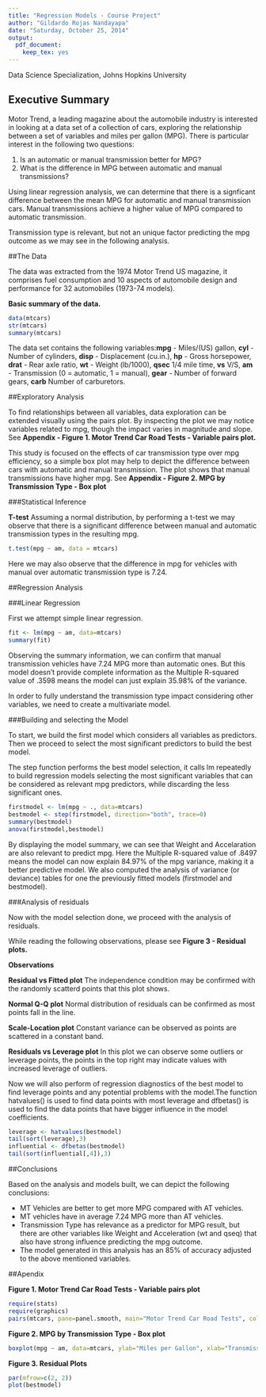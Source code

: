 ```yaml
---
title: "Regression Models - Course Project"
author: "Gildardo Rojas Nandayapa"
date: "Saturday, October 25, 2014"
output:
  pdf_document:
    keep_tex: yes
---
```

Data Science Specialization, Johns Hopkins University

## Executive Summary

Motor Trend, a leading magazine about the automobile industry is interested in looking at a data set of a collection of cars, exploring the relationship between a set of variables and miles per gallon (MPG). There is particular interest in the following two questions:

1. Is an automatic or manual transmission better for MPG?
2. What is the difference in MPG between automatic and manual transmissions?

Using linear regression analysis, we can determine that there is a signficant difference between the mean MPG for automatic and manual transmission cars. Manual transmissions achieve a higher value of MPG compared to automatic transmission.

Transmission type is relevant, but not an unique factor predicting the mpg outcome as we may see in the following analysis.

##The Data

The data was extracted from the 1974 Motor Trend US magazine, it comprises fuel consumption and 10 aspects of automobile design and performance for 32 automobiles (1973-74 models).

**Basic summary of the data.**
```r
data(mtcars)
str(mtcars)
summary(mtcars)
```

The data set contains the following variables:**mpg** - Miles/(US) gallon, **cyl** - 	Number of cylinders, **disp** - Displacement (cu.in.), **hp** - Gross horsepower, **drat** - Rear axle ratio, **wt** - Weight (lb/1000), **qsec**	1/4 mile time, **vs** V/S, **am** - Transmission (0 = automatic, 1 = manual), **gear**	- Number of forward gears, **carb**	Number of carburetors.

##Exploratory Analysis

To find relationships between all variables, data exploration can be extended visually using the pairs plot. By inspecting the plot we may notice variables related to mpg, though the impact varies in magnitude and slope. See **Appendix - Figure 1. Motor Trend Car Road Tests - Variable pairs plot.**

This study is focused on the effects of car transmission type over mpg efficiency, so a simple box plot may help to depict the difference between cars with automatic and manual transmission. The plot shows that manual transmissions have higher mpg. See **Appendix - Figure 2. MPG by Transmission Type - Box plot**

###Statistical Inference

**T-test**
Assuming a normal distribution, by performing a t-test we may observe that there is a significant difference between manual and automatic transmission types in the resulting mpg.

```r
t.test(mpg ~ am, data = mtcars)
```

Here we may also observe that the difference in mpg for vehicles with manual over automatic transmission type is 7.24.

##Regression Analysis

###Linear Regression

First we attempt simple linear regression.
```r
fit <- lm(mpg ~ am, data=mtcars)
summary(fit)
```

Observing the summary information, we can confirm that manual transmission vehicles have 7.24 MPG more than automatic ones. But this model doesn't provide complete information as the Multiple R-squared value of .3598 means the model can just explain 35.98% of the variance. 

In order to fully understand the transmission type impact considering other variables, we need to create a multivariate model.

###Building and selecting the Model

To start, we build the first model which considers all variables as predictors. Then we proceed to select the most significant predictors to build the best model.

The step function performs the best model selection, it calls lm repeatedly to build regression models selecting the most significant variables that can be considered as relevant mpg predictors, while discarding the less significant ones.
```r
firstmodel <- lm(mpg ~ ., data=mtcars)
bestmodel <- step(firstmodel, direction="both", trace=0)
summary(bestmodel)
anova(firstmodel,bestmodel)
```
By displaying the model summary, we can see that Weight and Accelaration are also relevant to predict mpg. Here the Multiple R-squared value of .8497 means the model can now explain 84.97% of the mpg variance, making it a better predictive model. We also computed the analysis of variance (or deviance) tables for one the previously fitted models (firstmodel and bestmodel).

###Analysis of residuals

Now with the model selection done, we proceed with the analysis of residuals.

While reading the following observations, please see **Figure 3 - Residual plots.**

**Observations**

**Residual vs Fitted plot**
The independence condition may be confirmed with the randomly scatterd points that this plot shows.

**Normal Q-Q plot**
Normal distribution of residuals can be confirmed as most points fall in the line.

**Scale-Location plot**
Constant variance can be observed as points are scattered in a constant band.

**Residuals vs Leverage plot**
In this plot we can observe some outliers or leverage points, the points in the top right may indicate values with increased leverage of outliers.

Now we will also perform of regression diagnostics of the best model to find leverage points and any potential problems with the model.The function hatvalues() is used to find data points with most leverage and dfbetas() is used to find the data points that have bigger influence in the model coefficients.

```r
leverage <- hatvalues(bestmodel)
tail(sort(leverage),3)
influential <- dfbetas(bestmodel)
tail(sort(influential[,4]),3)
```


##Conclusions

Based on the analysis and models built, we can depict the following conclusions:

- MT Vehicles are better to get more MPG compared with AT vehicles.
- MT vehicles have in average 7.24 MPG more than AT vehicles.
- Transmission Type has relevance as a predictor for MPG result, but there are other variables like Weight and Acceleration (wt and qseq) that also have strong influence predicting the mpg outcome.
- The model generated in this analysis has an 85% of accuracy adjusted to the above mentioned variables. 

##Apendix

**Figure 1. Motor Trend Car Road Tests - Variable pairs plot**
```r
require(stats)
require(graphics)
pairs(mtcars, pane=panel.smooth, main="Motor Trend Car Road Tests", col=3 + (swiss$Catholic>50))
```

**Figure 2. MPG by Transmission Type - Box plot**
```r
boxplot(mpg ~ am, data=mtcars, ylab="Miles per Gallon", xlab="Transmission Type (0=Automatic, 1=Manual)", col=(c("blue","green")))
```

**Figure 3. Residual Plots**
```r
par(mfrow=c(2, 2))
plot(bestmodel)
```